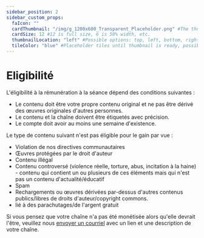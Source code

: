 ---
sidebar_position: 2
sidebar_custom_props:
  faIcon: ""
  cardThumbnail: "/img/g_1200x600_Transparent_Placeholder.png" #The thumbnail on the category card.
  cardSize: 12 #12 is full size, 6 is 50% width, etc.
  thumbnailLocation: "left" #Possible options: top, left, bottom, right, none
  tileColor: "blue" #Placeholder tiles until thumbnail is ready, possible options: blue, cream, darkpurple, lightpurple, mauve, orange, pink, none
---

# Eligibilité

L'éligibilité à la rémunération à la séance dépend des conditions suivantes :

- Le contenu doit être votre propre contenu original et ne pas être dérivé des œuvres originales d'autres personnes.
- Le contenu et la chaîne doivent être étiquetés avec précision.
- Le compte doit avoir au moins une semaine d'existence.

Le type de contenu suivant n'est pas éligible pour le gain par vue :

- Violation de nos directives communautaires
- Œuvres protégées par le droit d'auteur
- Contenu illégal
- Contenu controversé (violence réelle, torture, abus, incitation à la haine) - contenu qui contient un ou plusieurs de ces éléments mais qui n'est pas un contenu d'actualité/éducatif
- Spam
- Rechargements ou œuvres dérivées par-dessus d'autres contenus publics/libres de droits d'auteur/copyright commons.
- lié à des parachutages/de l'argent gratuit

Si vous pensez que votre chaîne n'a pas été monétisée alors qu'elle devrait l'être, veuillez nous [envoyer un courriel](hello@odysee.com) avec un lien et une description de votre chaîne.
